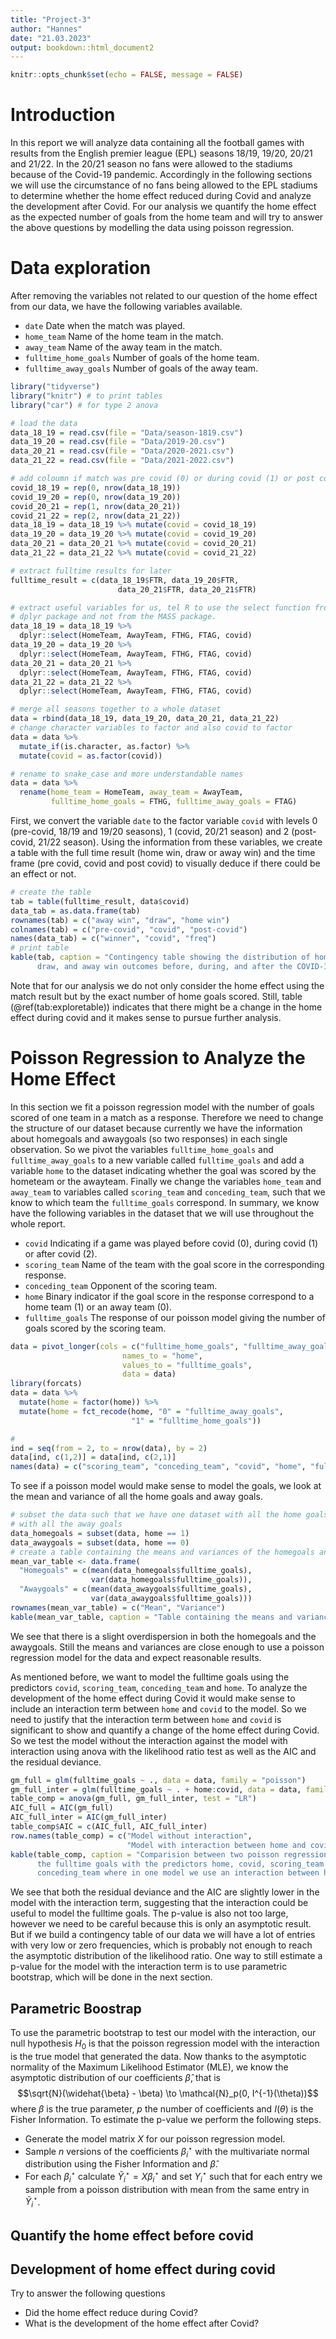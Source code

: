```yaml
---
title: "Project-3"
author: "Hannes"
date: "21.03.2023"
output: bookdown::html_document2
---
```


```r
knitr::opts_chunk$set(echo = FALSE, message = FALSE)
```

# Introduction

In this report we will analyze data containing all the football games with results from the English premier league (EPL) seasons 18/19, 19/20, 20/21 and 21/22. In the 20/21 season no fans were allowed to the stadiums because of the Covid-19 pandemic. Accordingly in the following sections we will use the circumstance of no fans being allowed to the EPL stadiums to determine whether the home effect reduced during Covid and analyze the development after Covid. For our analysis we quantify the home effect as the expected number of goals from the home team and will try to answer the above questions by modelling the data using poisson regression.

# Data exploration

After removing the variables not related to our question of the home effect from our data, we have the following variables available.

* `date` Date when the match was played.
* `home_team` Name of the home team in the match.
* `away_team` Name of the away team in the match.
* `fulltime_home_goals` Number of goals of the home team.
* `fulltime_away_goals` Number of goals of the away team.

```r
library("tidyverse") 
library("knitr") # to print tables
library("car") # for type 2 anova

# load the data
data_18_19 = read.csv(file = "Data/season-1819.csv")
data_19_20 = read.csv(file = "Data/2019-20.csv")
data_20_21 = read.csv(file = "Data/2020-2021.csv")
data_21_22 = read.csv(file = "Data/2021-2022.csv")

# add coloumn if match was pre covid (0) or during covid (1) or post covid (2)
covid_18_19 = rep(0, nrow(data_18_19))
covid_19_20 = rep(0, nrow(data_19_20))
covid_20_21 = rep(1, nrow(data_20_21))
covid_21_22 = rep(2, nrow(data_21_22))
data_18_19 = data_18_19 %>% mutate(covid = covid_18_19)
data_19_20 = data_19_20 %>% mutate(covid = covid_19_20)
data_20_21 = data_20_21 %>% mutate(covid = covid_20_21)
data_21_22 = data_21_22 %>% mutate(covid = covid_21_22)

# extract fulltime results for later
fulltime_result = c(data_18_19$FTR, data_19_20$FTR, 
                        data_20_21$FTR, data_20_21$FTR)

# extract useful variables for us, tel R to use the select function from 
# dplyr package and not from the MASS package.
data_18_19 = data_18_19 %>%
  dplyr::select(HomeTeam, AwayTeam, FTHG, FTAG, covid)
data_19_20 = data_19_20 %>%
  dplyr::select(HomeTeam, AwayTeam, FTHG, FTAG, covid)
data_20_21 = data_20_21 %>%
  dplyr::select(HomeTeam, AwayTeam, FTHG, FTAG, covid)
data_21_22 = data_21_22 %>%
  dplyr::select(HomeTeam, AwayTeam, FTHG, FTAG, covid)

# merge all seasons together to a whole dataset
data = rbind(data_18_19, data_19_20, data_20_21, data_21_22)
# change character variables to factor and also covid to factor
data = data %>% 
  mutate_if(is.character, as.factor) %>%
  mutate(covid = as.factor(covid))
```

```r
# rename to snake_case and more understandable names
data = data %>%
  rename(home_team = HomeTeam, away_team = AwayTeam, 
         fulltime_home_goals = FTHG, fulltime_away_goals = FTAG)
```
First, we convert the variable `date` to the factor variable `covid` with levels 0 (pre-covid, 18/19 and 19/20 seasons), 1 (covid, 20/21 season) and 2 (post-covid, 21/22 season). Using the information from these variables, we create a table with the full time result (home win, draw or away win) and the time frame (pre covid, covid and post covid) to visually deduce if there could be an effect or not.

```r
# create the table 
tab = table(fulltime_result, data$covid)
data_tab = as.data.frame(tab)
rownames(tab) = c("away win", "draw", "home win")
colnames(tab) = c("pre-covid", "covid", "post-covid")
names(data_tab) = c("winner", "covid", "freq")
# print table
kable(tab, caption = "Contingency table showing the distribution of home win, 
      draw, and away win outcomes before, during, and after the COVID-19 pandemic.")
```

Note that for our analysis we do not only consider the home effect using the match result but by the exact number of home goals scored. Still, table (\@ref(tab:exploretable)) indicates that there might be a change in the home effect during covid and it makes sense to pursue further analysis.

# Poisson Regression to Analyze the Home Effect

In this section we fit a poisson regression model with the number of goals scored of one team in a match as a response. Therefore we need to change the structure of our dataset because currently we have the information about homegoals and awaygoals (so two responses) in each single observation. So we pivot the variables `fulltime_home_goals` and `fulltime_away_goals` to a new variable called `fulltime_goals` and add a variable `home` to the dataset indicating whether the goal was scored by the hometeam or the awayteam. Finally we change the variables `home_team` and `away_team` to variables called `scoring_team` and `conceding_team`, such that we know to which team the `fulltime_goals` correspond. In summary, we know have the following variables in the dataset that we will use throughout the whole report.

* `covid` Indicating if a game was played before covid (0), during covid (1) or after covid (2).
* `scoring_team` Name of the team with the goal score in the corresponding response.
* `conceding_team` Opponent of the scoring team.
* `home` Binary indicator if the goal score in the response correspond to a home team (1) or an away team (0).
* `fulltime_goals` The response of our poisson model giving the number of goals scored by the scoring team.

```r
data = pivot_longer(cols = c("fulltime_home_goals", "fulltime_away_goals"), 
                         names_to = "home",
                         values_to = "fulltime_goals", 
                         data = data)
library(forcats)
data = data %>%
  mutate(home = factor(home)) %>%
  mutate(home = fct_recode(home, "0" = "fulltime_away_goals", 
                           "1" = "fulltime_home_goals")) 

#
ind = seq(from = 2, to = nrow(data), by = 2)
data[ind, c(1,2)] = data[ind, c(2,1)]
names(data) = c("scoring_team", "conceding_team", "covid", "home", "fulltime_goals")
```

To see if a poisson model would make sense to model the goals, we look at the mean and variance of all the home goals and away goals.

```r
# subset the data such that we have one dataset with all the home goals and one
# with all the away goals
data_homegoals = subset(data, home == 1)
data_awaygoals = subset(data, home == 0)
# create a table containing the means and variances of the homegoals and awaygoals
mean_var_table <- data.frame(
  "Homegoals" = c(mean(data_homegoals$fulltime_goals), 
                  var(data_homegoals$fulltime_goals)),
  "Awaygoals" = c(mean(data_awaygoals$fulltime_goals),
                  var(data_awaygoals$fulltime_goals)))
rownames(mean_var_table) = c("Mean", "Variance")
kable(mean_var_table, caption = "Table containing the means and variances of all homegoals and awaygoals scored in the EPL seasons 18/19, 19/20, 20/21 and 21/22")
```

We see that there is a slight overdispersion in both the homegoals and the awaygoals. Still the means and variances are close enough to use a poisson regression model for the data and expect reasonable results.

As mentioned before, we want to model the fulltime goals using the predictors `covid`, `scoring_team`, `conceding_team` and `home`. To analyze the development of the home effect during Covid it would make sense to include an interaction term between `home` and `covid` to the model. So we need to justify that the interaction term between `home` and `covid` is significant to show and quantify a change of the home effect during Covid. So we test the model without the interaction against the model with interaction using anova with the likelihood ratio test as well as the AIC and the residual deviance.

```r
gm_full = glm(fulltime_goals ~ ., data = data, family = "poisson")
gm_full_inter = glm(fulltime_goals ~ . + home:covid, data = data, family = "poisson")
table_comp = anova(gm_full, gm_full_inter, test = "LR")
AIC_full = AIC(gm_full)
AIC_full_inter = AIC(gm_full_inter)
table_comp$AIC = c(AIC_full, AIC_full_inter)
row.names(table_comp) = c("Model without interaction", 
                          "Model with interaction between home and covid")
kable(table_comp, caption = "Comparision between two poisson regression models to model
      the fulltime goals with the predictors home, covid, scoring_team and
      conceding_team where in one model we use an interaction between home and covid.")
```

We see that both the residual deviance and the AIC are slightly lower in the model with the interaction term, suggesting that the interaction could be useful to model the fulltime goals. The p-value is also not too large, however we need to be careful because this is only an asymptotic result. But if we build a contingency table of our data  we will have a lot of entries with very low or zero frequencies, which is probably not enough to reach the asymptotic distribution of the likelihood ratio.
One way to still estimate a p-value for the model with the interaction term is to use parametric bootstrap, which will be done in the next section.    

## Parametric Boostrap

To use the parametric bootstrap to test our model with the interaction, our null hypothesis $H_0$ is that the poisson regression model with the interaction is the true model that generated the data. Now thanks to the asymptotic normality of the Maximum Likelihood Estimator (MLE), we know the asymptotic distribution of our coefficients $\hat\beta$, that is 
$$\sqrt{N}(\widehat{\beta} - \beta) \to \mathcal{N}_p(0, I^{-1}(\theta))$$ 
where $\beta$ is the true parameter, $p$ the number of coefficients and $I(\theta)$ is the Fisher Information.
To estimate the p-value we perform the following steps.

* Generate the model matrix $X$ for our poisson regression model.
* Sample $n$ versions of the coefficients $\beta_i^\star$ with the multivariate normal distribution using the Fisher Information and $\hat{\beta}$.
* For each $\beta_i^\star$ calculate $\tilde{Y}_i^\star = X\beta_i^\star$ and set $Y_i^\star$ such that for each entry we sample from a poisson distribution with mean from the same entry in $\tilde{Y}_i^\star$.




## Quantify the home effect before covid

## Development of home effect during covid

Try to answer the following questions

* Did the home effect reduce during Covid?
* What is the development of the home effect after Covid?




